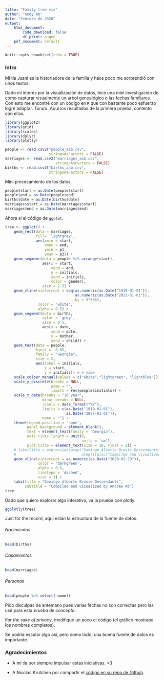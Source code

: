```yaml
---
title: "Family tree viz"
author: "Andy Ab"
date: "Febrero de 2020"
output:
    html_document:
        code_download: false
        df_print: paged
    pdf_document: default
---
```


```r
knitr::opts_chunk$set(echo = TRUE)
```

### Intro

Mi tía Juani es la historiadora de la familia y hace poco me sorprendió con unos textos.

Dado mi interés por la visualización de datos, hice una mini investigación de cómo capturar visualmente un arbol genealógico o las fechas familiares. Con esto me encontré con un código en `R` que con bastante poco esfuerzo logré adaptar. Tururú. Aquí los resultados de la primera prueba, contento con ellos.

```r

library(ggplot2)
library(grid)
library(scales)
library(dplyr)
library(plotly)

people <- read.csv2("people_aab.csv",
                    stringsAsFactors = FALSE)
marriages <- read.csv2("marriages_aab.csv",
                       stringsAsFactors = FALSE)
births <- read.csv2("births_aab.csv",
                    stringsAsFactors = FALSE)

```

Mini procesamiento de los datos.

```r

people$start = as.Date(people$start) 
people$end = as.Date(people$end) 
births$date = as.Date(births$date) 
marriages$start = as.Date(marriages$start) 
marriages$end = as.Date(marriages$end)

```

Ahora sí el código de `ggplot`.

```r

tree <- ggplot() +
    geom_rect(data = marriages,
              fill= 'lightgrey',
              aes(xmin = start,
                  xmax = end,
                  ymin = p1,
                  ymax = p2)) +
    geom_segment(data = people %>% arrange(start),
                 aes(x = start,
                     xend = end,
                     y = initials,
                     yend = initials,
                     color = gender),
                 size = 2.5) +
    geom_vline(xintercept = seq(as.numeric(as.Date("1915-01-01")),
                                as.numeric(as.Date("2021-01-01")),
                                by = 5*365),
               color = 'white',
               alpha = 0.5) +
    geom_segment(data = births,
                 color = 'grey',
                 size = 0.5,
                 aes(x = date,
                     xend = date,
                     y = mother,
                     yend = child)) +
    geom_text(data = people,
              hjust = -0.05,
              family = "Georgia",
              size = 2,
              aes(label = initials,
                  x = start,
                  y = initials)) + # name
    scale_colour_manual(values = c("white","lightgreen", "lightblue")) +
    scale_y_discrete(breaks = NULL, 
                     name = "",
                     limits = rev(people$initials)) +
    scale_x_date(breaks = "10 year",
                 minor_breaks = NULL,
                 labels = date_format("%Y"),
                 limits = c(as.Date("1910-01-01"),
                            as.Date("2025-01-01")),
                 name = "") +
    theme(legend.position = 'none',
          panel.background = element_blank(),
          text = element_text(family = "Georgia"),
          axis.ticks.length = unit(0,
                                   units = 'cm'),
          plot.title = element_text(size = 18, vjust = 1)) +
    # labs(title = expression(atop("Domingo Alberto Brosio Descendants",
    #                              atop(italic("Compiled and vizualized by Andrew Ab"), "")))) +
    geom_vline(xintercept = as.numeric(as.Date("2020-02-29")),
               color = 'darkgreen',
               alpha = 0.5,
               linetype = 'dashed',
               size = 1) +
    labs(title = "Domingo Alberto Brosio Descendants",
         subtitle = "Compiled and vizualized by Andrew Ab")
tree

```

Dado que quiero explorar algo interativo, va la prueba con plotly.

```r

ggplotly(tree)


```

Just for the record, aquí están la estructura de la fuente de datos.

###### Nacimientos

```r
head(births)
```

###### Casamientos

```r
head(marriages)
```

###### Personas

```r
head(people %>% select(-name))
```

Pido disculpas de antemano pues varias fechas no son correctas pero las usé para esta *prueba de concepto*.

*For the sake of privacy*, modifiqué un poco el código (el gráfico mostraba los nombres completos).

Se podría escalar algo así, pero como todo, una buena fuente de datos es importante.

### Agradecimientos

- A mi tía por siempre impulsar estas iniciativas. <3

- A Nicolas Krutchen por compartir el [código en su repo de Github](https://github.com/nicolaskruchten/genealogy).